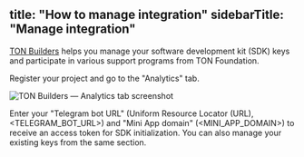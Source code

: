 title: "How to manage integration"
sidebarTitle: "Manage integration"
---

[TON Builders](https://builders.ton.org) helps you manage your software development kit (SDK) keys and participate in various support programs from TON Foundation.

Register your project and go to the "Analytics" tab.

![TON Builders — Analytics tab screenshot](/resources/images/tma-analytics/analytics-preparations-1.png)

Enter your "Telegram bot URL" (Uniform Resource Locator (URL), <TELEGRAM_BOT_URL>) and "Mini App domain" (<MINI_APP_DOMAIN>) to receive an access token for SDK initialization. You can also manage your existing keys from the same section.

